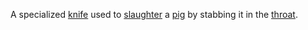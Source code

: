 {{copy to wiktionary}}
{{Expand|date=December 2007}}

A specialized [[knife]] used to [[slaughter]] a [[pig]] by stabbing it in the [[throat]].